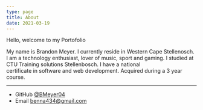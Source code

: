 ```yaml
---
type: page
title: About
date: 2021-03-19
---
```


Hello, welcome to my Portofolio

 My name is Brandon Meyer. I currently reside in Western Cape Stellenosch. 
I am a technology enthusiast, lover of music, sport and gaming.
I studied at CTU Training solutions Stellenbosch. I have a national 								      
certificate in software and web development. Acquired during a 3 year course.

---


- GitHub [@BMeyer04](https://github.com/BMeyer04)
- Email benna434@gmail.com
